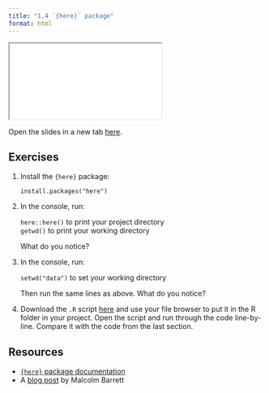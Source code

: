 ```yaml
---
title: "1.4 `{here}` package"
format: html
---
```


<div>

```{=html}
<iframe class="slide-deck" src="slides/04-here.html"></iframe>
```

</div>

Open the slides in a new tab [here](slides/04-here.qmd){target="_blank"}.

## Exercises

1.  Install the `{here}` package:

    | `install.packages("here")`

2.  In the console, run:

    | `here::here()` to print your project directory
    | `getwd()` to print your working directory

    What do you notice?

3.  In the console, run:

    | `setwd("data")` to set your working directory

    Then run the same lines as above. What do you notice?

4.  Download the `.R` script [here](https://raw.githubusercontent.com/louisahsmith/epi590r-in-class/db030e9d10e6deb5658a4dddf52542bbc4b0a488/R/clean-data-good.R) and use your file browser to put it in the R folder in your project. Open the script and run through the code line-by-line. Compare it with the code from the last section.

## Resources

-   [`{here}` package documentation](https://here.r-lib.org/)
-   A [blog post](https://malco.io/articles/2018-11-05-why-should-i-use-the-here-package-when-i-m-already-using-projects) by Malcolm Barrett